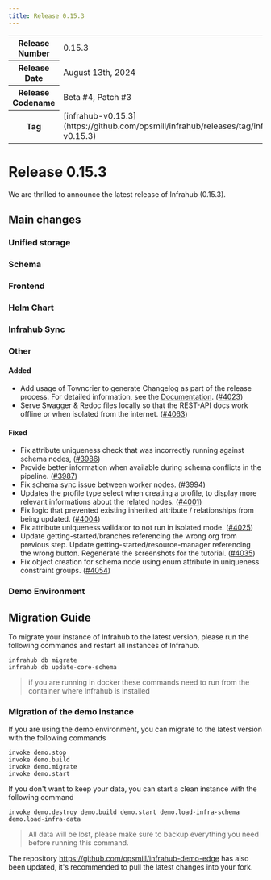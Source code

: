 ```yaml
---
title: Release 0.15.3
---
```

<table>
  <tbody>
    <tr>
      <th>Release Number</th>
      <td>0.15.3</td>
    </tr>
    <tr>
      <th>Release Date</th>
      <td>August 13th, 2024</td>
    </tr>
    <tr>
      <th>Release Codename</th>
      <td>Beta #4, Patch #3</td>
    </tr>
    <tr>
      <th>Tag</th>
      <td>[infrahub-v0.15.3](https://github.com/opsmill/infrahub/releases/tag/infrahub-v0.15.3)</td>
    </tr>
  </tbody>
</table>

# Release 0.15.3

We are thrilled to announce the latest release of Infrahub (0.15.3).

## Main changes

### Unified storage

### Schema

### Frontend

### Helm Chart

### Infrahub Sync

### Other

#### Added

- Add usage of Towncrier to generate Changelog as part of the release process.
  For detailed information, see the [Documentation](https://docs.infrahub.app/development/changelog). ([#4023](https://github.com/opsmill/infrahub/issues/4023))
- Serve Swagger & Redoc files locally so that the REST-API docs work offline or when isolated from the internet. ([#4063](https://github.com/opsmill/infrahub/issues/4063))

#### Fixed

- Fix attribute uniqueness check that was incorrectly running against schema nodes, ([#3986](https://github.com/opsmill/infrahub/issues/3986))
- Provide better information when available during schema conflicts in the pipeline. ([#3987](https://github.com/opsmill/infrahub/issues/3987))
- Fix schema sync issue between worker nodes. ([#3994](https://github.com/opsmill/infrahub/issues/3994))
- Updates the profile type select when creating a profile, to display more relevant informations about the related nodes. ([#4001](https://github.com/opsmill/infrahub/issues/4001))
- Fix logic that prevented existing inherited attribute / relationships from being updated. ([#4004](https://github.com/opsmill/infrahub/issues/4004))
- Fix attribute uniqueness validator to not run in isolated mode. ([#4025](https://github.com/opsmill/infrahub/issues/4025))
- Update getting-started/branches referencing the wrong org from previous step.
  Update getting-started/resource-manager referencing the wrong button.
  Regenerate the screenshots for the tutorial. ([#4035](https://github.com/opsmill/infrahub/issues/4035))
- Fix object creation for schema node using enum attribute in uniqueness constraint groups. ([#4054](https://github.com/opsmill/infrahub/issues/4054))


### Demo Environment

## Migration Guide

To migrate your instance of Infrahub to the latest version, please run the following commands and restart all instances of Infrahub.

<!-- vale off -->
```shell
infrahub db migrate
infrahub db update-core-schema
```
<!-- vale on -->

> if you are running in docker these commands need to run from the container where Infrahub is installed

### Migration of the demo instance

If you are using the demo environment, you can migrate to the latest version with the following commands

```shell
invoke demo.stop
invoke demo.build
invoke demo.migrate
invoke demo.start
```

If you don't want to keep your data, you can start a clean instance with the following command

```shell
invoke demo.destroy demo.build demo.start demo.load-infra-schema demo.load-infra-data
```

> All data will be lost, please make sure to backup everything you need before running this command.

The repository https://github.com/opsmill/infrahub-demo-edge has also been updated, it's recommended to pull the latest changes into your fork.
